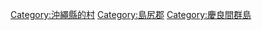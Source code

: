 {{Commonscat|Tokashiki, Okinawa}}
{{Catmore}}

{{DEFAULTSORT:Tokashiki}}
[[Category:沖繩縣的村|Category:沖繩縣的村]]
[[Category:島尻郡|Category:島尻郡]]
[[Category:慶良間群島|Category:慶良間群島]]